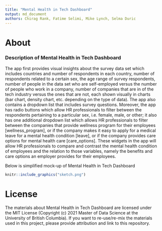 ```yaml
---
title: "Mental Health in Tech Dashboard"
output: md_document
authors: Chirag Rank, Fatime Selimi, Mike Lynch, Selma Duric
---
```



# About

### Description of Mental Health in Tech Dashboard


The app first provides visual insights about the survey data set which includes countries and number of respondents in each country, number of respondents related to a certain sex, the age range of survey respondents, number of people in the data set who are self-employed versus the number of people who work in a company, number of companies that are in of the tech industry versus the ones that are not, each shown visually in charts (bar chart, density chart, etc. depending on the type of data). The app also contains a dropdown list that includes survey questions. Moreover, the app has radio buttons which allow HR professionals to filter between the respondents pertaining to a particular sex, i.e. female, male, or other; it also has one additional dropdown list which allows HR professionals to filter between the companies that provide wellness program for their employees [wellness_program], or if the company makes it easy to apply for a medical leave for a mental health condition [leave], or if the company provides care options for mental health care [care_options]. These widgets in the app will allow HR professionals to compare and contrast the mental health condition of employees and the relation to those variables, namely the benefits and care options an employer provides for their employees.

Below is simplified mock-up of Mental Health in Tech Dashboard

```r
knitr::include_graphics("sketch.png")
```



# License

The materials about Mental Health in Tech Dashboard are licensed under the MIT License (Copyright (c) 2021 Master of Data Science at the University of British Columbia). If you want to re-use/re-mix the materials used in this project, please provide attribution and link to this repository.
